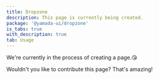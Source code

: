 ```yaml
---
title: Dropzone
description: This page is currently being created.
package: '@yamada-ui/dropzone'
is_tabs: true
with_description: true
tab: Usage
---
```


We're currently in the process of creating a page.😘

Wouldn't you like to contribute this page? That's amazing!
